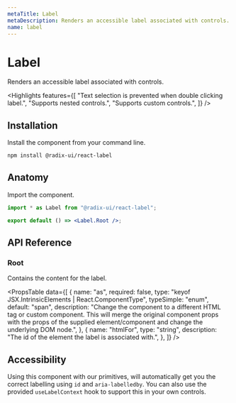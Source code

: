 ```yaml
---
metaTitle: Label
metaDescription: Renders an accessible label associated with controls.
name: label
---
```


# Label

<Description>Renders an accessible label associated with controls.</Description>

<Highlights
	features={[
		"Text selection is prevented when double clicking label.",
		"Supports nested controls.",
		"Supports custom controls.",
	]}
/>

## Installation

Install the component from your command line.

```bash
npm install @radix-ui/react-label
```

## Anatomy

Import the component.

```jsx
import * as Label from "@radix-ui/react-label";

export default () => <Label.Root />;
```

## API Reference

### Root

Contains the content for the label.

<PropsTable
	data={[
		{
			name: "as",
			required: false,
			type: "keyof JSX.IntrinsicElements | React.ComponentType<any>",
			typeSimple: "enum",
			default: "span",
			description:
				"Change the component to a different HTML tag or custom component. This will merge the original component props with the props of the supplied element/component and change the underlying DOM node.",
		},
		{
			name: "htmlFor",
			type: "string",
			description: "The id of the element the label is associated with.",
		},
	]}
/>

## Accessibility

Using this component with our primitives, will automatically get you the correct labelling using `id` and `aria-labelledby`. You can also use the provided `useLabelContext` hook to support this in your own controls.
